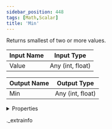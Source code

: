 ```yaml
---
sidebar_position: 448
tags: [Math,Scalar]
title: 'Min'
---
```


Returns smallest of two or more values.



<IChip uuid="bfb1ad17-5ade-4bd8-9c31-6d4b1e47dae3" />

| Input Name | Input Type |
|-----------|-----------|
| Value | Any (int, float) |

| Output Name | Output Type |
|-----------|-----------|
| Min | Any (int, float) |


<details>
  <summary>Properties</summary>
  <div>
    <div>
    <table>
      <thead>
        <tr>
          <th>Room availability:</th>
          <th>Available everywhere</th>
        </tr>
        <tr>
          <th>Is beta required?</th>
          <th>No</th>
        </tr>
        <tr>
          <th>Is this chip a trolling risk?</th>
          <th>No</th>
        </tr>
        <tr>
          <th>Is this chip a role assignment risk?</th>
          <th>No</th>
        </tr>
        <tr>
          <th>Chip UUID</th>
          <th>bfb1ad17-5ade-4bd8-9c31-6d4b1e47dae3</th>
        </tr>
      </thead>
    </table>
    </div>
  </div>
</details>

._extrainfo